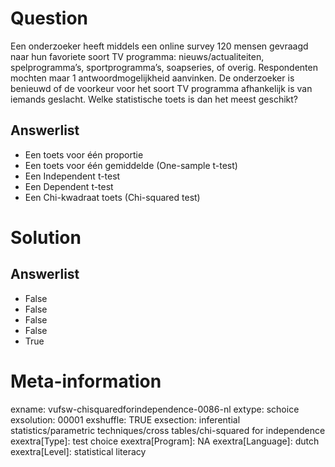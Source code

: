Question
========
Een onderzoeker heeft middels een online survey 120 mensen gevraagd naar
hun favoriete soort TV programma: nieuws/actualiteiten, spelprogramma’s,
sportprogramma’s, soapseries, of overig. Respondenten mochten maar 1
antwoordmogelijkheid aanvinken. De onderzoeker is benieuwd of de
voorkeur voor het soort TV programma afhankelijk is van iemands
geslacht. Welke statistische toets is dan het meest geschikt?

Answerlist
----------
* Een toets voor één proportie
* Een toets voor één gemiddelde (One-sample t-test)
* Een Independent t-test
* Een Dependent t-test
* Een Chi-kwadraat toets (Chi-squared test)

Solution
========










Answerlist
----------
* False
* False
* False
* False
* True

Meta-information
================
exname: vufsw-chisquaredforindependence-0086-nl
extype: schoice
exsolution: 00001
exshuffle: TRUE
exsection: inferential statistics/parametric techniques/cross tables/chi-squared for independence
exextra[Type]: test choice
exextra[Program]: NA
exextra[Language]: dutch
exextra[Level]: statistical literacy

